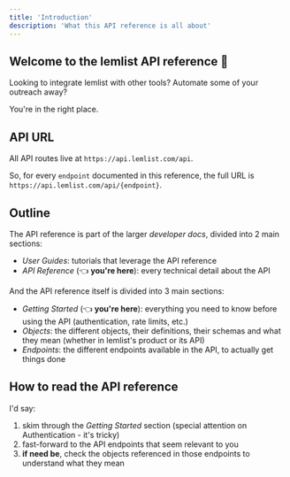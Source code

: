 ```yaml
---
title: 'Introduction'
description: 'What this API reference is all about'
---
```


## Welcome to the lemlist API reference 🎉
Looking to integrate lemlist with other tools? Automate some of your outreach away?

You're in the right place.

## API URL

All API routes live at `https://api.lemlist.com/api`.

So, for every `endpoint` documented in this reference, the full URL is `https://api.lemlist.com/api/{endpoint}`.

## Outline
The API reference is part of the larger *developer docs*, divided into 2 main sections:
- *User Guides*: tutorials that leverage the API reference
- *API Reference* (👈 **you're here**): every technical detail about the API 

And the API reference itself is divided into 3 main sections:
- *Getting Started* (👈 **you're here**): everything you need to know before using the API (authentication, rate limits, etc.)
- *Objects*: the different objects, their definitions, their schemas and what they mean (whether in lemlist's product or its API)
- *Endpoints*: the different endpoints available in the API, to actually get things done

## How to read the API reference
I'd say:
1. skim through the *Getting Started* section (special attention on Authentication - it's tricky)
2. fast-forward to the API endpoints that seem relevant to you
3. **if need be**, check the objects referenced in those endpoints to understand what they mean

<SnippetFeedback />